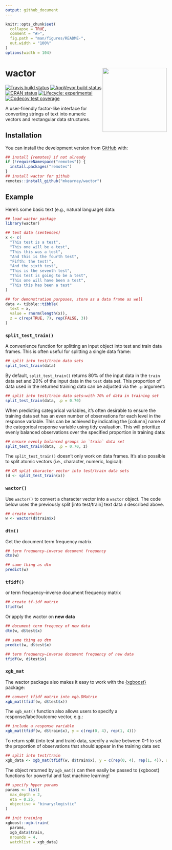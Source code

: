 ```yaml
---
output: github_document
---
```


<!-- README.md is generated from README.Rmd. Please edit that file -->

```r
knitr::opts_chunk$set(
  collapse = TRUE,
  comment = "#>",
  fig.path = "man/figures/README-",
  out.width = "100%"
)
options(width = 104)
```
# wactor <img src='man/figures/logo.png' align="right" height="200" />

<!-- badges: start -->
[![Travis build status](https://travis-ci.org/mkearney/wactor.svg?branch=master)](https://travis-ci.org/mkearney/wactor)
[![AppVeyor build status](https://ci.appveyor.com/api/projects/status/github/mkearney/wactor?branch=master&svg=true)](https://ci.appveyor.com/project/mkearney/wactor)
[![CRAN status](https://www.r-pkg.org/badges/version/wactor)](https://CRAN.R-project.org/package=wactor)
[![Lifecycle: experimental](https://img.shields.io/badge/lifecycle-experimental-orange.svg)](https://www.tidyverse.org/lifecycle/#experimental)
[![Codecov test coverage](https://codecov.io/gh/mkearney/wactor/branch/master/graph/badge.svg)](https://codecov.io/gh/mkearney/wactor?branch=master)
<!-- badges: end -->

A user-friendly factor-like interface for converting strings of text into numeric vectors and rectangular data structures.

## Installation

<!-- You can install the released version of wactor from [CRAN](https://CRAN.R-project.org) with:

``` r
install.packages("wactor")
```
-->

You can install the development version from [GitHub](https://github.com/mkearney/wactor) with:

``` r
## install {remotes} if not already
if (!requireNamespace("remotes")) {
  install.packages("remotes")
}
## install wactor for github
remotes::install_github("mkearney/wactor")
```
## Example

Here's some basic text (e.g., natural language) data:

```r
## load wactor package
library(wactor)

## text data (sentences)
x <- c(
  "This test is a test",
  "This one will be a test",
  "This this was a test",
  "And this is the fourth test",
  "Fifth: the test!",
  "And the sixth test",
  "This is the seventh test",
  "This test is going to be a test",
  "This one will have been a test",
  "This this has been a test"
)

## for demonstration purposes, store as a data frame as well
data <- tibble::tibble(
  text = x,
  value = rnorm(length(x)),
  z = c(rep(TRUE, 7), rep(FALSE, 3))
)
```


### `split_test_train()`

A convenience function for splitting an input object into test and train data 
frames. This is often useful for splitting a single data frame:

```r
## split into test/train data sets
split_test_train(data)
```

By default, `split_test_train()` returns 80% of the input data in the `train`
data set and 20% of the input data in the `test` data set. This proportion of
data used in the returned training data can be adjusted via the `.p` argument:

```r
## split into test/train data sets–with 70% of data in training set
split_test_train(data, .p = 0.70)
```

When predicting categorical variables, it's often desirable to ensure the 
training data set has an even number of observations for each level in the 
response variable. This can be achieved by indicating the [column] name of the 
categorical response variable using tidy evaluation. This will prioritize evenly
balanced observations over the specified proportion in training data:

```r
## ensure evenly balanced groups in `train` data set
split_test_train(data, .p = 0.70, z)
```

The `split_test_train()` doesn't only work on data frames. It's also possible to 
split atomic vectors (i.e., character, numeric, logical):

```r
## OR split character vector into test/train data sets
(d <- split_test_train(x))
```


### `wactor()`

Use `wactor()` to convert a character vector into a `wactor` object. The code
below uses the previously split [into test/train] text data `d` described above.

```r
## create wactor
w <- wactor(d$train$x)
```

### `dtm()`

Get the document term frequency matrix

```r
## term frequency–inverse document frequency
dtm(w)

## same thing as dtm
predict(w)
```

### `tfidf()`

or term frequency–inverse document frequency matrix

```r
## create tf-idf matrix
tfidf(w)
```

Or apply the wactor on **new data**

```r
## document term frequecy of new data
dtm(w, d$test$x)

## same thing as dtm
predict(w, d$test$x)

## term frequency–inverse document frequency of new data
tfidf(w, d$test$x)
```


### `xgb_mat`

The wactor package also makes it easy to work with the 
[{xgboost}](https://github.com/dmlc/xgboost) package:

```r
## convert tfidf matrix into xgb.DMatrix
xgb_mat(tfidf(w, d$test$x))
```

The `xgb_mat()` function also allows users to specify a response/label/outcome
vector, e.g.:

```r
## include a response variable
xgb_mat(tfidf(w, d$train$x), y = c(rep(0, 4), rep(1, 4)))
```

To return split (into test and train) data, specify a value between 0-1 to set
the proportion of observations that should appear in the training data set:

```r
## split into test/train
xgb_data <- xgb_mat(tfidf(w, d$train$x), y = c(rep(0, 4), rep(1, 4)), split = 0.8)
```

The object returned by `xgb_mat()` can then easily be passed to {xgboost}
functions for powerful and fast machine learning!

```r
## specify hyper params
params <- list(
  max_depth = 2,
  eta = 0.25,
  objective = "binary:logistic"
)

## init training
xgboost::xgb.train(
  params,
  xgb_data$train,
  nrounds = 4,
  watchlist = xgb_data)
```

